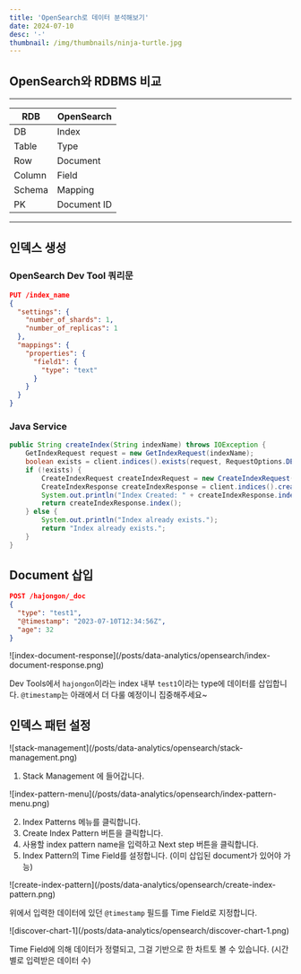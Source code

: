 ```yaml
---
title: 'OpenSearch로 데이터 분석해보기'
date: 2024-07-10
desc: '-'
thumbnail: /img/thumbnails/ninja-turtle.jpg
---
```


## OpenSearch와 RDBMS 비교
---


| **RDB**                  | **OpenSearch**                                     |
|---------------------------|----------------------------------------------------|
| DB           | Index                      |
| Table | Type
| Row             | Document     | 
| Column                | Field         |
| Schema                | Mapping                                    | 
| PK                | Document ID                                |


---


## 인덱스 생성

### OpenSearch Dev Tool 쿼리문

```json
PUT /index_name
{
  "settings": {
    "number_of_shards": 1,
    "number_of_replicas": 1
  },
  "mappings": {
    "properties": {
      "field1": {
        "type": "text"
      }
    }
  }
}
```

### Java Service

```java
public String createIndex(String indexName) throws IOException {
    GetIndexRequest request = new GetIndexRequest(indexName);
    boolean exists = client.indices().exists(request, RequestOptions.DEFAULT);
    if (!exists) {
        CreateIndexRequest createIndexRequest = new CreateIndexRequest(indexName);
        CreateIndexResponse createIndexResponse = client.indices().create(createIndexRequest, RequestOptions.DEFAULT);
        System.out.println("Index Created: " + createIndexResponse.index());
        return createIndexResponse.index();
    } else {
        System.out.println("Index already exists.");
        return "Index already exists.";
    }
}
```

## Document 삽입

```json
POST /hajongon/_doc
{
  "type": "test1",
  "@timestamp": "2023-07-10T12:34:56Z",
  "age": 32
}
```
<div style={{ display: "flex", flexDirection: "row", justifyContent: "flex-start", width: "100%"}}>
![index-document-response](/posts/data-analytics/opensearch/index-document-response.png)
</div>

Dev Tools에서 `hajongon`이라는 index 내부 `test1`이라는 type에 데이터를 삽입합니다. `@timestamp`는 아래에서 더 다룰 예정이니 집중해주세요~

## 인덱스 패턴 설정
<div style={{ display: "flex", flexDirection: "row", justifyContent: "flex-start", width: "600px"}}>
![stack-management](/posts/data-analytics/opensearch/stack-management.png)
</div>

1. Stack Management 에 들어갑니다.

<div style={{ display: "flex", flexDirection: "row", justifyContent: "flex-start", width: "600px"}}>
![index-pattern-menu](/posts/data-analytics/opensearch/index-pattern-menu.png)
</div>

2. Index Patterns 메뉴를 클릭합니다.
3. Create Index Pattern 버튼을 클릭합니다.
4. 사용할 index pattern name을 입력하고 Next step 버튼을 클릭합니다.
5. Index Pattern의 Time Field를 설정합니다. (이미 삽입된 document가 있어야 가능)

<div style={{ display: "flex", flexDirection: "row", justifyContent: "flex-start", width: "100%"}}>
![create-index-pattern](/posts/data-analytics/opensearch/create-index-pattern.png)
</div>

위에서 입력한 데이터에 있던 `@timestamp` 필드를 Time Field로 지정합니다.

<div style={{ display: "flex", flexDirection: "row", justifyContent: "flex-start", width: "100%"}}>
![discover-chart-1](/posts/data-analytics/opensearch/discover-chart-1.png)
</div>

Time Field에 의해 데이터가 정렬되고, 그걸 기반으로 한 차트토 볼 수 있습니다. (시간 별로 입력받은 데이터 수)